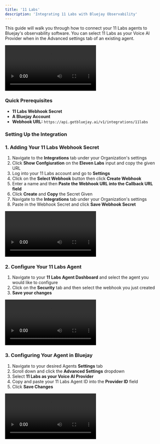 ```yaml
---
title: '11 Labs'
description: 'Integrating 11 Labs with Bluejay Observability'
---
```



This guide will walk you through how to connect your 11 Labs agents to Bluejay's observability software. You can select 11 Labs as your Voice AI Provider when in the Advanced settings tab of an existing agent.

<video controls className="w-full aspect-video rounded-xl" src="/videos/elevenlabs-walkthrough.mp4"></video>


### Quick Prerequisites

- **11 Labs Webhook Secret**
- **A Bluejay Account**
- **Webhook URL:** `https://api.getbluejay.ai/v1/integrations/11labs`


### Setting Up the Integration

### 1. Adding Your 11 Labs Webhook Secret

1. Navigate to the **Integrations** tab under your Organization's settings
2. Click **Show Confgiuration** on the **Eleven Labs** input and copy the given URL
3. Log into your 11 Labs account and go to **Settings**
4. Click on the **Select Webhook** button then click **Create Webhook**
5. Enter a name and then **Paste the Webhook URL into the Callback URL field**
6. Click **Create** and **Copy** the Secret Given 
7. Navigate to the **Integrations** tab under your Organization's settings
8. Paste in the Webhook Secret and click **Save Webhook Secret**

<video controls className="w-full aspect-video rounded-xl" src="/videos/add-eleven-labs-key.mov"></video>

### 2. Configure Your 11 Labs Agent

1. Navigate to your **11 Labs Agent Dashboard** and select the agent you would like to configure
2. Click on the **Security** tab and then select the webhook you just created
3. **Save your changes**


<video controls className="w-full aspect-video rounded-xl" src="/videos/configure-eleven-labs-agent.mov"></video>



### 3. Configuring Your Agent in Bluejay

1. Navigate to your desired Agents **Settings** tab
2. Scroll down and click the **Advanced Settings** dropdown
3. Select **11 Labs as your Voice AI Provider** 
4. Copy and paste your 11 Labs Agent ID into the **Provider ID** field
5. Click **Save Changes**

<video controls className="w-full aspect-video rounded-xl" src="/videos/add-eleven-labs-id.mov"></video>






